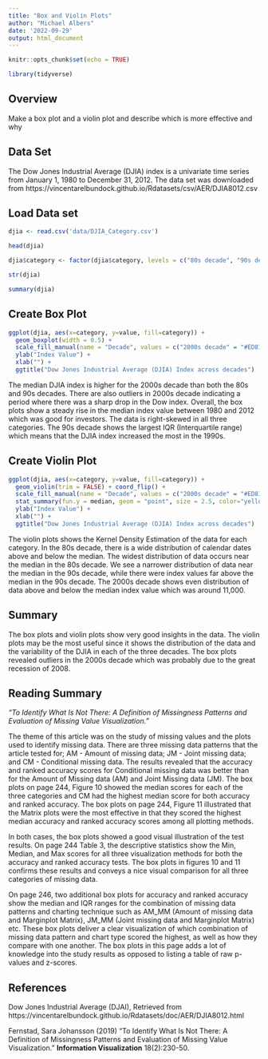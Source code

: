 ```yaml
---
title: "Box and Violin Plots"
author: "Michael Albers"
date: '2022-09-29'
output: html_document
---
```


```r
knitr::opts_chunk$set(echo = TRUE)
```

```r
library(tidyverse)
```


## Overview

Make a box plot and a violin plot and describe which is more effective and why


## Data Set


The Dow Jones Industrial Average (DJIA) index is a univariate time series from January 1, 1980 to December 31, 2012. The data set was downloaded from https://vincentarelbundock.github.io/Rdatasets/csv/AER/DJIA8012.csv


## Load Data set 


```r
djia <- read.csv('data/DJIA_Category.csv')
```


```r
head(djia)
```



```r
djia$category <- factor(djia$category, levels = c("80s decade", "90s decade", "2000s decade"))
```

```r
str(djia)
```


```r
summary(djia)
```

## Create Box Plot


```r
ggplot(djia, aes(x=category, y=value, fill=category)) +
  geom_boxplot(width = 0.5) +
  scale_fill_manual(name = "Decade", values = c("2000s decade" = "#ED813E", "90s decade" = "#9F8CFF", "80s decade" = "#1FD655")) +
  ylab("Index Value") +
  xlab("") +
  ggtitle("Dow Jones Industrial Average (DJIA) Index across decades")
```

The median DJIA index is higher for the 2000s decade than both the 80s and 90s decades.  There are also outliers in 2000s decade indicating a period where there was a sharp drop in the Dow index. Overall, the box plots show a steady rise in the median index value between 1980 and 2012 which was good for investors.  The data is right-skewed in all three categories.  The 90s decade shows the largest IQR (Interquartile range) which means that the DJIA index increased the most in the 1990s.


## Create Violin Plot


```r
ggplot(djia, aes(x=category, y=value, fill=category)) +
  geom_violin(trim = FALSE) + coord_flip() + 
  scale_fill_manual(name = "Decade", values = c("2000s decade" = "#ED813E", "90s decade" = "#9F8CFF", "80s decade" = "#1FD655")) +
  stat_summary(fun.y = median, geom = "point", size = 2.5, color="yellow") +
  ylab("Index Value") +
  xlab("") +
  ggtitle("Dow Jones Industrial Average (DJIA) Index across decades")
```

The violin plots shows the Kernel Density Estimation of the data for each category.  In the 80s decade, there is a wide distribution of calendar dates above and below the median.  The widest distribution of data occurs near the median in the 80s decade.  We see a narrower distribution of data near the median in the 90s decade, while there were index values far above the median in the 90s decade.  The 2000s decade shows even distribution of data above and below the median index value which was around 11,000.


## Summary 

The box plots and violin plots show very good insights in the data.  The violin plots may be the most useful since it shows the distribution of the data and the variability of the DJIA in each of the three decades.  The box plots revealed outliers in the 2000s decade which was probably due to the great recession of 2008.


## Reading Summary

*"To Identify What Is Not There: A Definition of Missingness Patterns and Evaluation of Missing Value Visualization."*

The theme of this article was on the study of missing values and the plots used to identify missing data.  There are three missing data patterns that the article tested for; AM - Amount of missing data; JM - Joint missing data; and CM - Conditional missing data.  The results revealed that the accuracy and ranked accuracy scores for Conditional missing data was better than for the Amount of Missing data (AM) and  Joint Missing data (JM).  The box plots on page 244, Figure 10 showed the median scores for each of the three categories and CM had the highest median score for both accuracy and ranked accuracy.  The box plots on page 244, Figure 11 illustrated that the Matrix plots were the most effective in that they scored the highest median accuracy and ranked accuracy scores among all plotting methods.

In both cases, the box plots showed a good visual illustration of the test results.  On page 244 Table 3, the descriptive statistics show the Min, Median, and Max scores for all three visualization methods for both the accuracy and ranked accuracy tests. The box plots in figures 10 and 11 confirms these results and conveys a nice visual comparison for all three categories of missing data.

On page 246, two additional box plots for accuracy and ranked accuracy show the median and IQR ranges for the combination of missing data patterns and charting technique such as AM_MM (Amount of missing data and Marginplot Matrix), JM_MM (Joint missing data and Marginplot Matrix) etc. These box plots deliver a clear visualization of which combination of missing data pattern and chart type scored the highest, as well as how they compare with one another.  The box plots in this page adds a lot of knowledge into the study results as opposed to listing a table of raw p-values and z-scores.


## References


Dow Jones Industrial Average (DJAI), Retrieved from https://vincentarelbundock.github.io/Rdatasets/doc/AER/DJIA8012.html

Fernstad, Sara Johansson (2019) "To Identify What Is Not There: A Definition of Missingness Patterns and Evaluation of Missing Value Visualization." **Information Visualization** 18(2):230-50.


